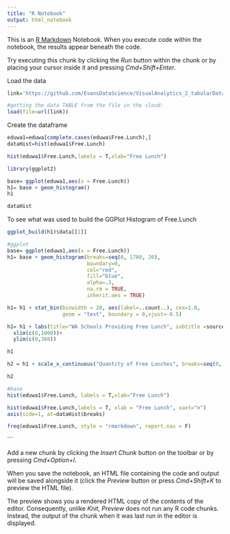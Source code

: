 ```yaml
---
title: "R Notebook"
output: html_notebook
---
```


This is an [R Markdown](http://rmarkdown.rstudio.com) Notebook. When you execute code within the notebook, the results appear beneath the code. 

Try executing this chunk by clicking the *Run* button within the chunk or by placing your cursor inside it and pressing *Cmd+Shift+Enter*. 

Load the data 
```r
link='https://github.com/EvansDataScience/VisualAnalytics_2_tabularData/raw/master/data/eduwa.rda'

#getting the data TABLE from the file in the cloud:
load(file=url(link))
```

Create the dataframe 
```r
eduwa1=eduwa[complete.cases(eduwa$Free.Lunch),]
dataHist=hist(eduwa1$Free.Lunch)
```

```r
hist(eduwa1$Free.Lunch,labels = T,xlab="Free Lunch")
```

```r
library(ggplot2)

base= ggplot(eduwa1,aes(x = Free.Lunch))  
h1= base + geom_histogram()
h1 
```

```r
dataHist
```

To see what was used to build the GGPlot Histogram of Free.Lunch
```r
ggplot_build(h1)$data[[1]]
```

```r
#ggplot
base= ggplot(eduwa1,aes(x = Free.Lunch))  
h1= base + geom_histogram(breaks=seq(0, 1780, 20), 
                          boundary=0, 
                          col="red", 
                          fill="blue", 
                          alpha=.3, 
                          na.rm = TRUE, 
                          inherit.aes = TRUE)

h1= h1 + stat_bin(binwidth = 20, aes(label=..count..), cex=1.8, 
                  geom = "text", boundary = 0,vjust=-0.5)

h1= h1 + labs(title="WA Schools Providing Free Lunch", subtitle =sourceText, x="Quantity of Free Lunches", y="Number of Schools") + 
  xlim(c(0,1000))+
  ylim(c(0,360))

h1

```

```r
h2 = h1 + scale_x_continuous("Quantity of Free Lunches", breaks=seq(0, 1000, 100), limits = c(0,1000))

h2
```


```r
#base
hist(eduwa1$Free.Lunch, labels = T,xlab="Free Lunch")
```

```r
hist(eduwa1$Free.Lunch,labels = T, xlab = "Free Lunch", xaxt="n")
axis(side=1, at=dataHist$breaks)
```

```r
freq(eduwa1$Free.Lunch, style = "rmarkdown", report.nas = F)
```

```



Add a new chunk by clicking the *Insert Chunk* button on the toolbar or by pressing *Cmd+Option+I*.

When you save the notebook, an HTML file containing the code and output will be saved alongside it (click the *Preview* button or press *Cmd+Shift+K* to preview the HTML file). 

The preview shows you a rendered HTML copy of the contents of the editor. Consequently, unlike *Knit*, *Preview* does not run any R code chunks. Instead, the output of the chunk when it was last run in the editor is displayed.

